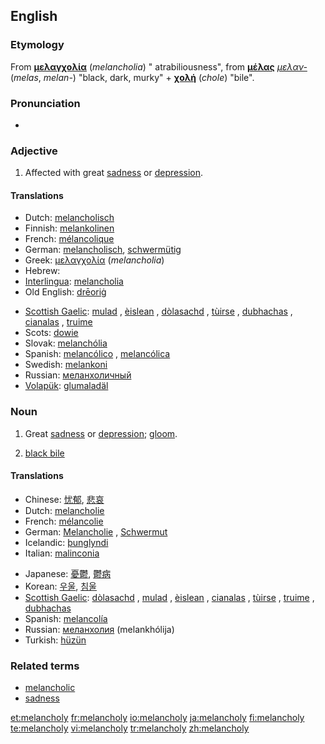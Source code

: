 ==English==

===Etymology===
From {{AGr.}} '''[[μελαγχολία]]''' (''melancholia'') " atrabiliousness", from '''[[μέλας]]''' ''[[μελαν-]]'' (''melas'', ''melan-'') "black, dark, murky" + '''[[χολή]]''' (''chole'') "bile".

===Pronunciation===
*{{a|US}} {{IPA|/ˈmɛl.ənˌkɑl.i/}}

===Adjective===
{{en-adj}}

# Affected with great [[sadness]] or [[depression]].

====Translations====
{{trans-top|Affected with sadness or depression}}
*Dutch: [[melancholisch]]
*Finnish: [[melankolinen]]
*French: [[mélancolique]]
*German: [[melancholisch]], [[schwermütig]]
*Greek: [[μελαγχολία]] (''melancholia'')
*Hebrew: {{he-translation|דכדוך|dikhdókh}}
*[[Interlingua]]: [[melancholia]]
*Old English: [[dreorig|drēoriġ]]
{{trans-mid}}
*[[Scottish Gaelic]]: [[mulad]] {{m}}, [[èislean]] {{m}}, [[dòlasachd]] {{f}}, [[tùirse]] {{f}}, [[dubhachas]] {{m}}, [[cianalas]] {{m}}, [[truime]] {{f}}
*Scots: [[dowie]]
*Slovak: [[melanchólia]]
*Spanish: [[melancólico]] {{m}}, [[melancólica]] {{f}}
*Swedish: [[melankoni]]
*Russian: [[меланхоличный]]
*[[Volapük]]: [[glumaladäl]]
{{trans-bottom}}

===Noun===
{{en-noun|melancholies}}

# {{obsolete}} Great [[sadness]] or [[depression]]; [[gloom]].
# {{dated}} [[black bile]]

====Translations====
{{trans-top|Sadness or depression}}
*Chinese: [[忧郁]], [[悲哀]]
*Dutch: [[melancholie]]
*French: [[mélancolie]] {{f}}
*German: [[Melancholie]] {{f}}, [[Schwermut]] {{f}}
*Icelandic: [[þunglyndi]] {{n}}
*Italian: [[malinconia]] {{f}}
{{trans-mid}}
*Japanese: [[憂鬱]], [[鬱病]]
*Korean: [[우울]], [[침울]]
*[[Scottish Gaelic]]: [[dòlasachd]] {{f}}, [[mulad]] {{m}}, [[èislean]] {{m}}, [[cianalas]] {{m}}, [[tùirse]] {{f}}, [[truime]] {{f}}, [[dubhachas]] {{m}}
*Spanish: [[melancolía]] {{f}}
*Russian: [[меланхолия]] (melankhólija) {{f}}
*Turkish: [[hüzün]]
{{trans-bottom}}

===Related terms===
*[[melancholic]]
*[[sadness]]

[[et:melancholy]]
[[fr:melancholy]]
[[io:melancholy]]
[[ja:melancholy]]
[[fi:melancholy]]
[[te:melancholy]]
[[vi:melancholy]]
[[tr:melancholy]]
[[zh:melancholy]]
